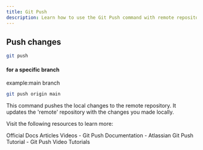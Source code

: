 ```yaml
---
title: Git Push
description: Learn how to use the Git Push command with remote repositories
---
```


## Push changes
```sh
git push
```
#### for a specific branch
example:main branch
```sh
git push origin main
```

This command pushes the local changes to the remote
repository. It updates the 'remote' repository with the
changes you made locally.

Visit the following resources to learn more:

<Tabs defaultValue="official">
<TabsList>
<TabsTrigger value="official">Official Docs</TabsTrigger>
<TabsTrigger value="article">Articles</TabsTrigger>
<TabsTrigger value="video">Videos</TabsTrigger>
</TabsList>

<TabsContent value="official">
- <Link href="https://git-scm.com/docs/git-push">Git Push Documentation</Link>
</TabsContent>
<TabsContent value="article">
- <Link href="https://www.atlassian.com/git/tutorials/push">Atlassian Git Push Tutorial</Link>
</TabsContent>
<TabsContent value="video">
- <Link href="https://www.youtube.com/results?search_query=git+push+tutorial">Git Push Video Tutorials</Link>
</TabsContent>
</Tabs>

<Outlet path="3-git-branching/remote/git-push" />
